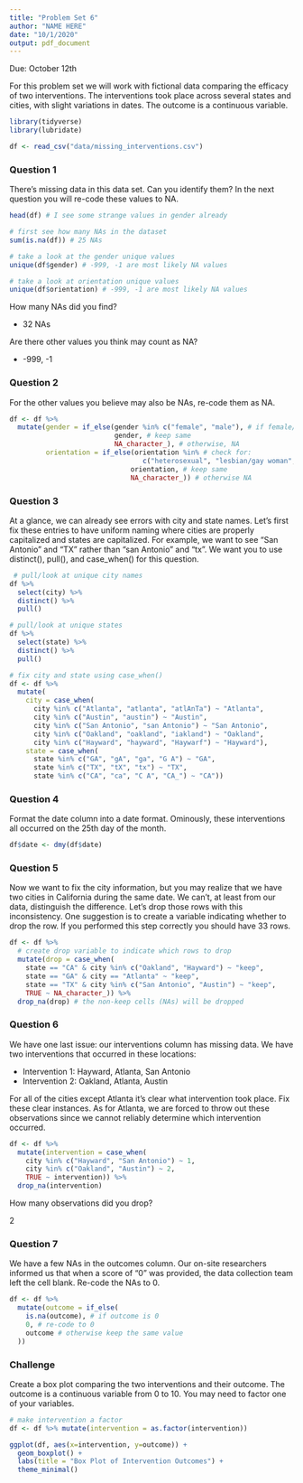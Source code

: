 ```yaml
---
title: "Problem Set 6"
author: "NAME HERE"
date: "10/1/2020"
output: pdf_document
---
```


Due: October 12th

For this problem set we will work with fictional data comparing the efficacy of two interventions. The interventions took place across several states and cities, with slight variations in dates. The outcome is a continuous variable.

```r
library(tidyverse)
library(lubridate)

df <- read_csv("data/missing_interventions.csv")
```

### Question 1

There's missing data in this data set. Can you identify them? In the next question you will re-code these values to NA.

```r
head(df) # I see some strange values in gender already

# first see how many NAs in the dataset 
sum(is.na(df)) # 25 NAs

# take a look at the gender unique values
unique(df$gender) # -999, -1 are most likely NA values

# take a look at orientation unique values
unique(df$orientation) # -999, -1 are most likely NA values
```

How many NAs did you find? 

* 32 NAs

Are there other values you think may count as NA?

* -999, -1 

\newpage

### Question 2

For the other values you believe may also be NAs, re-code them as NA. 
```r
df <- df %>%
  mutate(gender = if_else(gender %in% c("female", "male"), # if female/male 
                          gender, # keep same
                          NA_character_), # otherwise, NA
         orientation = if_else(orientation %in% # check for:
                                 c("heterosexual", "lesbian/gay woman", "gay", "other"),
                              orientation, # keep same 
                              NA_character_)) # otherwise NA
```

\newpage

### Question 3

At a glance, we can already see errors with city and state names. Let's first fix these entries to have uniform naming where cities are properly capitalized and states are capitalized. For example, we want to see "San Antonio" and "TX" rather than "san Antonio" and "tx". We want you to use distinct(), pull(), and case_when() for this question.

```r
 # pull/look at unique city names
df %>%
  select(city) %>%
  distinct() %>%
  pull()

# pull/look at unique states 
df %>% 
  select(state) %>%
  distinct() %>%
  pull()

# fix city and state using case_when()
df <- df %>%
  mutate(
    city = case_when(
      city %in% c("Atlanta", "atlanta", "atlAnTa") ~ "Atlanta",
      city %in% c("Austin", "austin") ~ "Austin",
      city %in% c("San Antonio", "san Antonio") ~ "San Antonio",
      city %in% c("Oakland", "oakland", "iakland") ~ "Oakland",
      city %in% c("Hayward", "hayward", "Haywarf") ~ "Hayward"),
    state = case_when(
      state %in% c("GA", "gA", "ga", "G A") ~ "GA",
      state %in% c("TX", "tX", "tx") ~ "TX",
      state %in% c("CA", "ca", "C A", "CA_") ~ "CA"))
```

\newpage

### Question 4

Format the date column into a date format. Ominously, these interventions all occurred on the 25th day of the month.

```r
df$date <- dmy(df$date)
```

\newpage

### Question 5

Now we want to fix the city information, but you may realize that we have two cities in California during the same date. We can't, at least from our data, distinguish the difference. Let's drop those rows with this inconsistency. One suggestion is to create a variable indicating whether to drop the row. If you performed this step correctly you should have 33 rows.

```r
df <- df %>%
  # create drop variable to indicate which rows to drop
  mutate(drop = case_when(
    state == "CA" & city %in% c("Oakland", "Hayward") ~ "keep",
    state == "GA" & city == "Atlanta" ~ "keep",
    state == "TX" & city %in% c("San Antonio", "Austin") ~ "keep",
    TRUE ~ NA_character_)) %>%
  drop_na(drop) # the non-keep cells (NAs) will be dropped
```

\newpage

### Question 6

We have one last issue: our interventions column has missing data. We have two interventions that occurred in these locations:

* Intervention 1: Hayward, Atlanta, San Antonio
* Intervention 2: Oakland, Atlanta, Austin

For all of the cities except Atlanta it's clear what intervention took place. Fix these clear instances. As for Atlanta, we are forced to throw out these observations since we cannot reliably determine which intervention occurred. 

```r
df <- df %>%
  mutate(intervention = case_when(
    city %in% c("Hayward", "San Antonio") ~ 1,
    city %in% c("Oakland", "Austin") ~ 2,
    TRUE ~ intervention)) %>%
  drop_na(intervention)
```

How many observations did you drop?

2

\newpage

### Question 7

We have a few NAs in the outcomes column. Our on-site researchers informed us that when a score of "0" was provided, the data collection team left the cell blank. Re-code the NAs to 0. 

```r
df <- df %>%
  mutate(outcome = if_else(
    is.na(outcome), # if outcome is 0
    0, # re-code to 0
    outcome # otherwise keep the same value
  ))
```


### Challenge

Create a box plot comparing the two interventions and their outcome. The outcome is a continuous variable from 0 to 10. You may need to factor one of your variables.

```r
# make intervention a factor
df <- df %>% mutate(intervention = as.factor(intervention))

ggplot(df, aes(x=intervention, y=outcome)) +
  geom_boxplot() +
  labs(title = "Box Plot of Intervention Outcomes") +
  theme_minimal()
```
